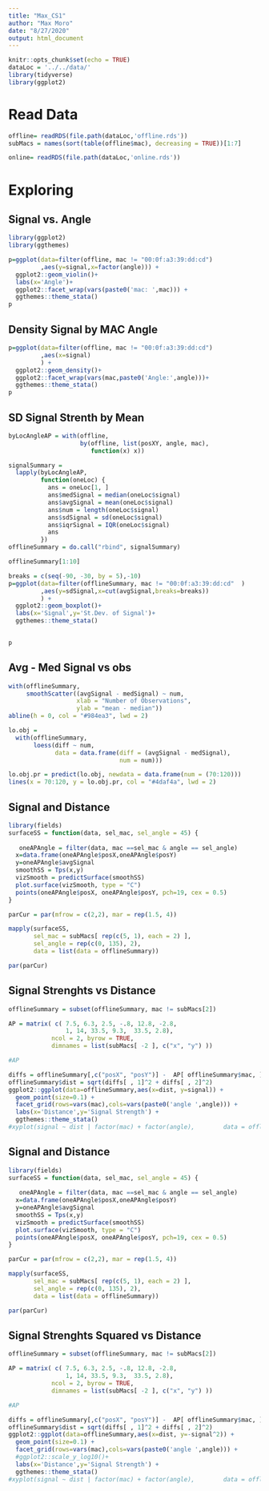 ```yaml
---
title: "Max_CS1"
author: "Max Moro"
date: "8/27/2020"
output: html_document
---
```


```r
knitr::opts_chunk$set(echo = TRUE)
dataLoc = '../../data/'
library(tidyverse)
library(ggplot2)
```

# Read Data
```r
offline= readRDS(file.path(dataLoc,'offline.rds'))
subMacs = names(sort(table(offline$mac), decreasing = TRUE))[1:7]

online= readRDS(file.path(dataLoc,'online.rds'))

```

# Exploring

## Signal vs. Angle

```r
library(ggplot2)
library(ggthemes)

p=ggplot(data=filter(offline, mac != "00:0f:a3:39:dd:cd")
         ,aes(y=signal,x=factor(angle))) +
  ggplot2::geom_violin()+
  labs(x='Angle')+
  ggplot2::facet_wrap(vars(paste0('mac: ',mac))) +
  ggthemes::theme_stata() 
p

```
## Density Signal by MAC Angle

```r
p=ggplot(data=filter(offline, mac != "00:0f:a3:39:dd:cd")
         ,aes(x=signal) 
         ) +
  ggplot2::geom_density()+
  ggplot2::facet_wrap(vars(mac,paste0('Angle:',angle)))+
  ggthemes::theme_stata() 
p


```

## SD Signal Strenth by Mean 

```r
byLocAngleAP = with(offline,
                    by(offline, list(posXY, angle, mac),
                       function(x) x))

signalSummary =
  lapply(byLocAngleAP,
         function(oneLoc) {
           ans = oneLoc[1, ]
           ans$medSignal = median(oneLoc$signal)
           ans$avgSignal = mean(oneLoc$signal)
           ans$num = length(oneLoc$signal)
           ans$sdSignal = sd(oneLoc$signal)
           ans$iqrSignal = IQR(oneLoc$signal)
           ans
         })
offlineSummary = do.call("rbind", signalSummary)

offlineSummary[1:10]
```


```r
breaks = c(seq(-90, -30, by = 5),-10)
p=ggplot(data=filter(offlineSummary, mac != "00:0f:a3:39:dd:cd"  )
         ,aes(y=sdSignal,x=cut(avgSignal,breaks=breaks)) 
         ) +
  ggplot2::geom_boxplot()+
  labs(x='Signal',y='St.Dev. of Signal')+
  ggthemes::theme_stata() 

  
p
```
## Avg - Med Signal vs obs

```r

with(offlineSummary,
     smoothScatter((avgSignal - medSignal) ~ num,
                   xlab = "Number of Observations",
                   ylab = "mean - median"))
abline(h = 0, col = "#984ea3", lwd = 2)

lo.obj =
  with(offlineSummary,
       loess(diff ~ num,
             data = data.frame(diff = (avgSignal - medSignal),
                               num = num)))

lo.obj.pr = predict(lo.obj, newdata = data.frame(num = (70:120)))
lines(x = 70:120, y = lo.obj.pr, col = "#4daf4a", lwd = 2)
```

## Signal and Distance

```r

library(fields)
surfaceSS = function(data, sel_mac, sel_angle = 45) {
 
   oneAPAngle = filter(data, mac ==sel_mac & angle == sel_angle)
  x=data.frame(oneAPAngle$posX,oneAPAngle$posY)
  y=oneAPAngle$avgSignal
  smoothSS = Tps(x,y)
  vizSmooth = predictSurface(smoothSS)
  plot.surface(vizSmooth, type = "C")
  points(oneAPAngle$posX, oneAPAngle$posY, pch=19, cex = 0.5)
}

parCur = par(mfrow = c(2,2), mar = rep(1.5, 4))

mapply(surfaceSS, 
       sel_mac = subMacs[ rep(c(5, 1), each = 2) ], 
       sel_angle = rep(c(0, 135), 2),
       data = list(data = offlineSummary))

par(parCur)

```

## Signal Strenghts vs Distance

```r

offlineSummary = subset(offlineSummary, mac != subMacs[2])

AP = matrix( c( 7.5, 6.3, 2.5, -.8, 12.8, -2.8,  
                1, 14, 33.5, 9.3,  33.5, 2.8),
            ncol = 2, byrow = TRUE,
            dimnames = list(subMacs[ -2 ], c("x", "y") ))

#AP

diffs = offlineSummary[,c("posX", "posY")] -  AP[ offlineSummary$mac, ]
offlineSummary$dist = sqrt(diffs[ , 1]^2 + diffs[ , 2]^2)
ggplot2::ggplot(data=offlineSummary,aes(x=dist, y=signal)) +
  geom_point(size=0.1) +
  facet_grid(rows=vars(mac),cols=vars(paste0('angle ',angle))) +
  labs(x='Distance',y='Signal Strength') +
  ggthemes::theme_stata() 
#xyplot(signal ~ dist | factor(mac) + factor(angle),        data = offlineSummary, pch = 19, cex = 0.3,       xlab ="distance")
```

## Signal and Distance

```r

library(fields)
surfaceSS = function(data, sel_mac, sel_angle = 45) {
 
   oneAPAngle = filter(data, mac ==sel_mac & angle == sel_angle)
  x=data.frame(oneAPAngle$posX,oneAPAngle$posY)
  y=oneAPAngle$avgSignal
  smoothSS = Tps(x,y)
  vizSmooth = predictSurface(smoothSS)
  plot.surface(vizSmooth, type = "C")
  points(oneAPAngle$posX, oneAPAngle$posY, pch=19, cex = 0.5)
}

parCur = par(mfrow = c(2,2), mar = rep(1.5, 4))

mapply(surfaceSS, 
       sel_mac = subMacs[ rep(c(5, 1), each = 2) ], 
       sel_angle = rep(c(0, 135), 2),
       data = list(data = offlineSummary))

par(parCur)

```

## Signal Strenghts Squared vs Distance

```r

offlineSummary = subset(offlineSummary, mac != subMacs[2])

AP = matrix( c( 7.5, 6.3, 2.5, -.8, 12.8, -2.8,  
                1, 14, 33.5, 9.3,  33.5, 2.8),
            ncol = 2, byrow = TRUE,
            dimnames = list(subMacs[ -2 ], c("x", "y") ))

#AP

diffs = offlineSummary[,c("posX", "posY")] -  AP[ offlineSummary$mac, ]
offlineSummary$dist = sqrt(diffs[ , 1]^2 + diffs[ , 2]^2)
ggplot2::ggplot(data=offlineSummary,aes(x=dist, y=-signal^2)) +
  geom_point(size=0.1) +
  facet_grid(rows=vars(mac),cols=vars(paste0('angle ',angle))) +
  #ggplot2::scale_y_log10()+
  labs(x='Distance',y='Signal Strength') +
  ggthemes::theme_stata() 
#xyplot(signal ~ dist | factor(mac) + factor(angle),        data = offlineSummary, pch = 19, cex = 0.3,       xlab ="distance")
```

